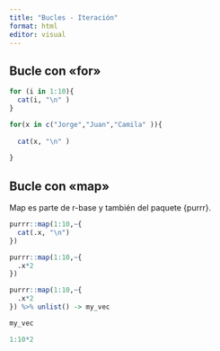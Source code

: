 ```yaml
---
title: "Bucles - Iteración"
format: html
editor: visual
---
```


## Bucle con «for»

```r
for (i in 1:10){
  cat(i, "\n" )
}
```

```r
for(x in c("Jorge","Juan","Camila" )){
  
  cat(x, "\n" )
  
}
```

## Bucle con «map»

Map es parte de r-base y también del paquete {purrr}.

```r
purrr::map(1:10,~{
  cat(.x, "\n")
})
```

```r
purrr::map(1:10,~{
  .x*2
})
```

```r
purrr::map(1:10,~{
  .x*2
}) %>% unlist() -> my_vec
```

```r
my_vec
```

```r
1:10*2
```
